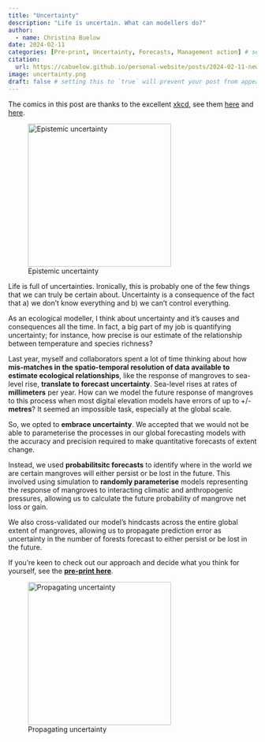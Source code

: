 ```yaml
---
title: "Uncertainty"
description: "Life is uncertain. What can modellers do?"
author:
  - name: Christina Buelow
date: 2024-02-11
categories: [Pre-print, Uncertainty, Forecasts, Management action] # self-defined categories
citation: 
  url: https://cabuelow.github.io/personal-website/posts/2024-02-11-new-preprint/ 
image: uncertainty.png
draft: false # setting this to `true` will prevent your post from appearing on your listing page until you're ready!
---
```


The comics in this post are thanks to the excellent [xkcd](https://xkcd.com/), see them [here](https://xkcd.com/2110/) and [here](https://xkcd.com/2440/).

![Epistemic uncertainty](uncertainty.png){width=290}

Life is full of uncertainties. Ironically, this is probably one of the few things that we can truly be certain about. Uncertainty is a consequence of the fact that a) we don’t know everything and b) we can’t control everything.

As an ecological modeller, I think about uncertainty and it’s causes and consequences all the time. In fact, a big part of my job is quantifying uncertainty; for instance, how precise is our estimate of the relationship between temperature and species richness? 

Last year, myself and collaborators spent a lot of time thinking about how **mis-matches in the spatio-temporal resolution of data available to estimate ecological relationships**, like the response of mangroves to sea-level rise, **translate to forecast uncertainty**. Sea-level rises at rates of **millimeters** per year. How can we model the future response of mangroves to this process when most digital elevation models have errors of up to +/- **metres**? It seemed an impossible task, especially at the global scale.

So, we opted to **embrace uncertainty**. We accepted that we would not be able to parameterise the processes in our global forecasting models with the accuracy and precision required to make quantitative forecasts of extent change.

Instead, we used **probabilitsitc forecasts** to identify where in the world we are certain mangroves will either persist or be lost in the future. This involved using simulation to **randomly parameterise** models representing the response of mangroves to interacting climatic and anthropogenic pressures, allowing us to calculate the future probability of mangrove net loss or gain. 

We also cross-validated our model's hindcasts across the entire global extent of mangroves, allowing us to propagate prediction error as uncertainty in the number of forests forecast to either persist or be lost in the future.

If you're keen to check out our approach and decide what you think for yourself, see the **[pre-print here](https://www.researchsquare.com/article/rs-3708020/v1)**.

![Propagating uncertainty](uncertainty2.png){width=290}



